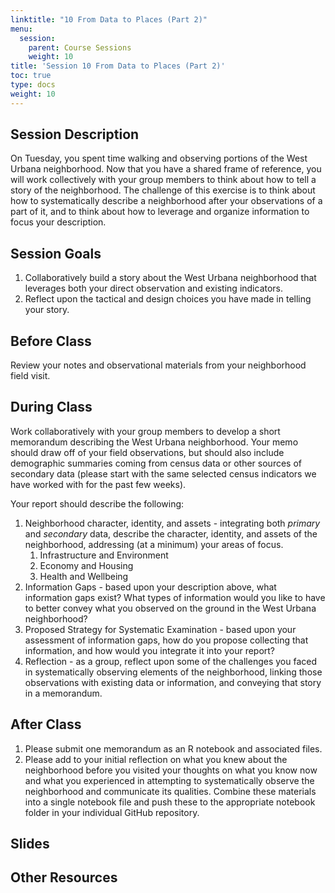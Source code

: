```yaml
---
linktitle: "10 From Data to Places (Part 2)"
menu:
  session:
    parent: Course Sessions
    weight: 10
title: 'Session 10 From Data to Places (Part 2)'
toc: true
type: docs
weight: 10
---
```


## Session Description

On Tuesday, you spent time walking and observing portions of the West Urbana neighborhood. Now that you have a shared frame of reference, you will work collectively with your group members to think about how to tell a story of the neighborhood. The challenge of this exercise is to think about how to systematically describe a neighborhood after your observations of a part of it, and to think about how to leverage and organize information to focus your description.

## Session Goals

1. Collaboratively build a story about the West Urbana neighborhood that leverages both your direct observation and existing indicators.
2. Reflect upon the tactical and design choices you have made in telling your story.

## Before Class

Review your notes and observational materials from your neighborhood field visit.

## During Class

Work collaboratively with your group members to develop a short memorandum describing the West Urbana neighborhood. Your memo should draw off of your field observations, but should also include demographic summaries coming from census data or other sources of secondary data (please start with the same selected census indicators we have worked with for the past few weeks).

Your report should describe the following:

1. Neighborhood character, identity, and assets - integrating both *primary* and *secondary* data, describe the character, identity, and assets of the neighborhood, addressing (at a minimum) your areas of focus.
    1. Infrastructure and Environment
    2. Economy and Housing
    3. Health and Wellbeing
2. Information Gaps - based upon your description above, what information gaps exist? What types of information would you like to have to better convey what you observed on the ground in the West Urbana neighborhood? 
3. Proposed Strategy for Systematic Examination - based upon your assessment of information gaps, how do you propose collecting that information, and how would you integrate it into your report?
4. Reflection - as a group, reflect upon some of the challenges you faced in systematically observing elements of the neighborhood, linking those observations with existing data or information, and conveying that story in a memorandum.

## After Class

1. Please submit one memorandum as an R notebook and associated files.
2. Please add to your initial reflection on what you knew about the neighborhood before you visited your thoughts on what you know now and what you experienced in attempting to systematically observe the neighborhood and communicate its qualities. Combine these materials into a single notebook file and push these to the appropriate notebook folder in your individual GitHub repository.

## Slides

## Other Resources